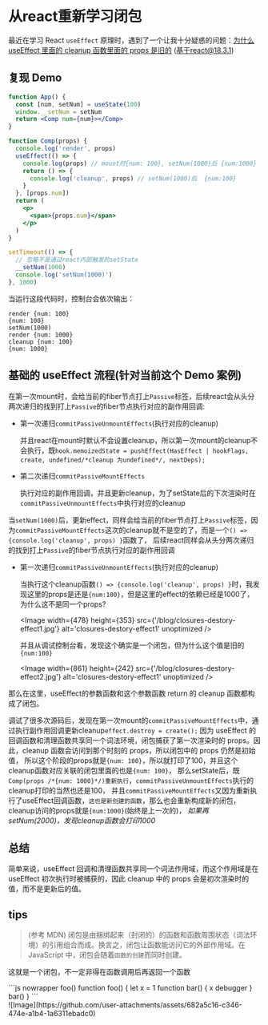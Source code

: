 # 从react重新学习闭包

最近在学习 React `useEffect` 原理时，遇到了一个让我十分疑惑的问题：[为什么 useEffect 里面的 cleanup 函数里面的 props 是旧的](https://v2ex.com/t/1102355)
(基于react@18.3.1)

## 复现 Demo

```jsx
function App() {
  const [num, setNum] = useState(100)
  window.__setNum = setNum
  return <Comp num={num}></Comp>
}

function Comp(props) {
  console.log('render', props)
  useEffect(() => {
    console.log(props) // mount时{num: 100}, setNum(1000)后 {num:1000}
    return () => {
      console.log('cleanup', props) // setNum(1000)后  {num:100}
    }
  }, [props.num])
  return (
    <p>
      <span>{props.num}</span>
    </p>
  )
}

setTimeout(() => {
  // 忽略不是通过react内部触发的setState
  __setNum(1000)
  console.log('setNum(1000)')
}, 1000)
```

当运行这段代码时，控制台会依次输出：

```log
render {num: 100}
{num: 100}
setNum(1000)
render {num: 1000}
cleanup {num: 100}
{num: 1000}
```

## 基础的 useEffect 流程(针对当前这个 Demo 案例)

在第一次mount时，会给当前的fiber节点打上`Passive`标签，后续react会从头分两次递归的找到打上`Passive`的fiber节点执行对应的副作用回调:

- 第一次递归`commitPassiveUnmountEffects`(执行对应的cleanup)

  并且react在mount时默认不会设置cleanup，所以第一次mount的cleanup不会执行，既`hook.memoizedState = pushEffect(HasEffect | hookFlags, create, undefined/*cleanup 为undefined*/, nextDeps);`

- 第二次递归`commitPassiveMountEffects`

  执行对应的副作用回调，并且更新cleanup，为了setState后的下次渲染时在`commitPassiveUnmountEffects`中执行对应的cleanup

当`setNum(1000)`后，更新effect，同样会给当前的fiber节点打上`Passive`标签，因为`commitPassiveMountEffects`这次的cleanup就不是空的了，而是一个`() => {console.log('cleanup', props) }`函数了，
后续react同样会从头分两次递归的找到打上`Passive`的fiber节点执行对应的副作用回调

- 第一次递归`commitPassiveUnmountEffects`(执行对应的cleanup)

  当执行这个cleanup函数`() => {console.log('cleanup', props) }`时，我发现这里的props是还是`{num:100}`，但是这里的effect的依赖已经是1000了，为什么这不是同一个props?

  <Image
    width={478}
    height={353}
    src={'/blog/closures-destory-effect1.jpg'}
    alt='closures-destory-effect1'
    unoptimized
  />

  并且从调试控制台看，发现这个确实是一个闭包，但为什么这个值是旧的`{num:100}`

  <Image
    width={861}
    height={242}
    src={'/blog/closures-destory-effect2.jpg'}
    alt='closures-destory-effect1'
    unoptimized
  />

那么在这里，useEffect的参数函数和这个参数函数 return 的 cleanup 函数都构成了闭包。

调试了很多次源码后，发现在第一次mount的`commitPassiveMountEffects`中，通过执行副作用回调更新cleanup`effect.destroy = create();`
因为 useEffect 的回调函数和清理函数共享同一个词法环境，闭包捕获了第一次渲染时的 props。因此，cleanup 函数会访问到那个时刻的 props，所以闭包中的 props 仍然是初始值，
所以这个阶段的props就是`{num: 100}`，所以就打印了100，并且这个cleanup函数对应关联的闭包里面的也是`{num: 100}`，
那么setState后，既`Comp(props /*{num: 1000}*/)重新执行`，`commitPassiveUnmountEffects`执行的cleanup打印的当然也还是100，
并且`commitPassiveMountEffects`又因为重新执行了useEffect回调函数，`这也是新创建的函数`，那么也会重新构成新的闭包，cleanup访问的props就是`{num:1000}`(始终是上一次的)，
_如果再setNum(2000)，发现cleanup函数会打印1000_

## 总结

简单来说，useEffect 回调和清理函数共享同一个词法作用域，而这个作用域是在 useEffect 初次执行时被捕获的，因此 cleanup 中的 props 会是初次渲染时的值，而不是更新后的值。

## tips

> (参考 MDN) 闭包是由捆绑起来（封闭的）的函数和函数周围状态（词法环境）的引用组合而成。换言之，闭包让函数能访问它的外部作用域。在 JavaScript 中，闭包会随着`函数的创建`而同时创建。

这就是一个闭包，不一定非得在函数调用后再返回一个函数

<div className='flex'>
  <div className='flex-1 mr-3'>
  ```js nowrapper
  foo()
  function foo() {
    let x = 1
    function bar() {
      x
      debugger
    }
    bar()
  }
  ```
  </div>
  <div className='flex-1 pure-img-wrapper'>![Image](https://github.com/user-attachments/assets/682a5c16-c346-474e-a1b4-1a6311ebadc0)</div>
</div>

